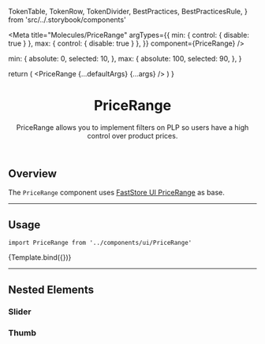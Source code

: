 
  TokenTable,
  TokenRow,
  TokenDivider,
  BestPractices,
  BestPracticesRule,
} from 'src/../.storybook/components'

<Meta
  title="Molecules/PriceRange"
  argTypes={{
    min: { control: { disable: true } },
    max: { control: { disable: true } },
  }}
  component={PriceRange}
/>

  min: {
    absolute: 0,
    selected: 10,
  },
  max: {
    absolute: 100,
    selected: 90,
  },
}

  return (
    <SessionProvider>
      <PriceRange {...defaultArgs} {...args} />
    </SessionProvider>
  )
}

<header>

# PriceRange

PriceRange allows you to implement filters on PLP so users have a high control over product prices.

</header>

## Overview

The `PriceRange` component uses [FastStore UI PriceRange](https://www.faststore.dev/reference/ui/molecules/PriceRange) as base.

---

## Usage

`import PriceRange from '../components/ui/PriceRange'`

<Canvas isColumn>
  <Story name="overview-default" args={defaultArgs}>
    {Template.bind({})}
  </Story>
</Canvas>

<ArgsTable story="overview-default" />

<TokenTable>
  <TokenRow token="--fs-price-range-height" value="var(--fs-spacing-2)" />
  <TokenRow
    token="--fs-price-range-border-radius"
    value="var(--fs-border-radius)"
  />
  <TokenDivider />
  <TokenRow
    token="--fs-price-range-transition-function"
    value="var(--fs-transition-function)"
  />
  <TokenRow
    token="--fs-price-range-transition-property"
    value="varvar(--fs-transition-property)"
  />
  <TokenRow
    token="--fs-price-range-transition-timing"
    value="var(--fs-transition-timing)"
  />
</TokenTable>

---

## Nested Elements

### Slider

<TokenTable>
  <TokenRow
    token="--fs-price-range-slider-bkg-color"
    value="var(--fs-color-neutral-bkg)"
    isColor
  />
  <TokenRow
    token="--fs-price-range-selection-bkg-color"
    value="var(--fs-color-primary-bkg-light)"
    isColor
  />
</TokenTable>

### Thumb

<TokenTable>
  <TokenRow
    token="--fs-price-range-thumb-bkg-color"
    value="var(--fs-color-primary-bkg-active)"
    isColor
  />
  <TokenRow
    token="--fs-price-range-thumb-bkg-color-hover"
    value="var(--fs-color-primary-bkg-hover)"
    isColor
  />
  <TokenRow
    token="--fs-price-range-thumb-radius"
    value="var(--fs-border-radius-circle)"
  />
  <TokenRow token="--fs-price-range-thumb-size" value="var(--fs-spacing-4)" />
  <TokenRow
    token="--fs-price-range-thumb-border-color"
    value="var(--fs-price-range-thumb-bkg-color)"
    globalValue="var(--fs-color-primary-bkg-active)"
    isColor
  />
  <TokenRow
    token="--fs-price-range-thumb-border-color-hover"
    value="var(--fs-price-range-thumb-bkg-color-hover)"
    globalValue="var(--fs-color-primary-bkg-hover)"
    isColor
  />
  <TokenRow
    token="--fs-price-range-thumb-border-width"
    value="var(--fs-border-width)"
  />
</TokenTable>
